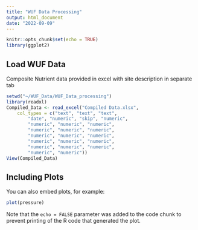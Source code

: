 ```yaml
---
title: "WUF Data Processing"
output: html_document
date: "2022-09-09"
---
```


```r
knitr::opts_chunk$set(echo = TRUE)
library(ggplot2)
```

## Load WUF Data

Composite Nutrient data provided in excel with site description in separate tab

```r
setwd("~/WUF_Data/WUF_Data_processing")
library(readxl)
Compiled_Data <- read_excel("Compiled Data.xlsx", 
    col_types = c("text", "text", "text", 
        "date", "numeric", "skip", "numeric", 
        "numeric", "numeric", "numeric", 
        "numeric", "numeric", "numeric", 
        "numeric", "numeric", "numeric", 
        "numeric", "numeric", "numeric", 
        "numeric", "numeric", "numeric", 
        "numeric", "numeric"))
View(Compiled_Data)
```

## Including Plots

You can also embed plots, for example:

```r
plot(pressure)
```

Note that the `echo = FALSE` parameter was added to the code chunk to prevent printing of the R code that generated the plot.
